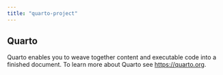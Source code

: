 ```yaml
---
title: "quarto-project"
---
```


## Quarto

Quarto enables you to weave together content and executable code into a finished document. To learn more about Quarto see <https://quarto.org>.
